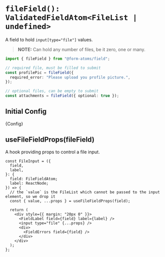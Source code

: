 

<Meta title="fields/fileField" of={FileFieldStories} />

# `fileField(): ValidatedFieldAtom<FileList | undefined>`

A field to hold `input[type="file"]` values.

> **NOTE:** Can hold any number of files, be it zero, one or many.

```ts
import { fileField } from "@form-atoms/field";

// required file, must be filled to submit
const profilePic = fileField({
  required_error: "Please upload you profile picture.",
});

// optional files, can be empty to submit
const attachments = fileField({ optional: true });
```

## Initial Config

<Markdown>{Config}</Markdown>

## useFileFieldProps(fileField)

A hook providing props to control a file input.

```tsx
const FileInput = ({
  field,
  label,
}: {
  field: FileFieldAtom;
  label: ReactNode;
}) => {
  // the `value` is the FileList which cannot be passed to the input element, so we drop it
  const { value, ...props } = useFileFieldProps(field);

  return (
    <div style={{ margin: "20px 0" }}>
      <FieldLabel field={field} label={label} />
      <input type="file" {...props} />
      <div>
        <FieldErrors field={field} />
      </div>
    </div>
  );
};
```

<Stories />
